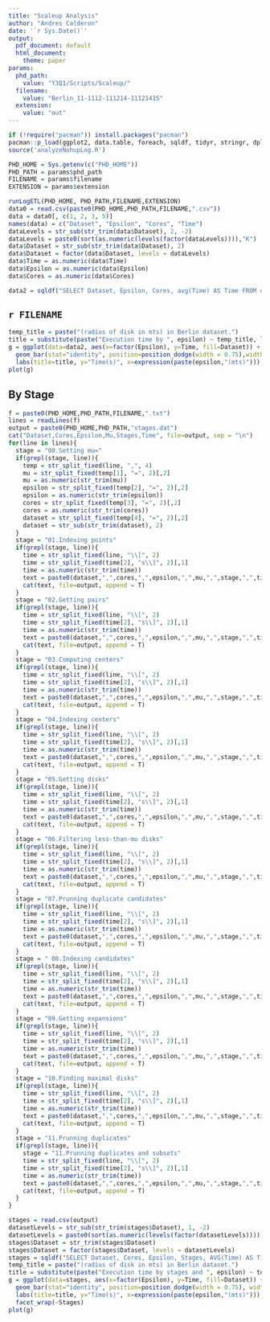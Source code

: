```yaml
---
title: "Scaleup Analysis"
author: "Andres Calderon"
date: '`r Sys.Date()`'
output:
  pdf_document: default
  html_document: 
    theme: paper
params:
  phd_path:
    value: "Y3Q1/Scripts/Scaleup/"
  filename:
    value: "Berlin_11-1112-111214-11121415"
  extension:
    value: "out"
---
```


<!---  --->

```r
if (!require("pacman")) install.packages("pacman")
pacman::p_load(ggplot2, data.table, foreach, sqldf, tidyr, stringr, dplyr)
source('analyzeNohupLog.R')

PHD_HOME = Sys.getenv(c("PHD_HOME"))
PHD_PATH = params$phd_path
FILENAME = params$filename
EXTENSION = params$extension

runLogETL(PHD_HOME, PHD_PATH,FILENAME,EXTENSION)
data0 = read.csv(paste0(PHD_HOME,PHD_PATH,FILENAME,".csv"))
data = data0[, c(1, 2, 3, 5)]
names(data) = c("Dataset", "Epsilon", "Cores", "Time")
dataLevels = str_sub(str_trim(data$Dataset), 2, -2)
dataLevels = paste0(sort(as.numeric(levels(factor(dataLevels)))),"K")
data$Dataset = str_sub(str_trim(data$Dataset), 2)
data$Dataset = factor(data$Dataset, levels = dataLevels)
data$Time = as.numeric(data$Time)
data$Epsilon = as.numeric(data$Epsilon)
data$Cores = as.numeric(data$Cores)

data2 = sqldf("SELECT Dataset, Epsilon, Cores, avg(Time) AS Time FROM data GROUP BY 1, 2, 3")
```

## `r FILENAME`

```r
temp_title = paste("(radius of disk in mts) in Berlin dataset.")
title = substitute(paste("Execution time by ", epsilon) ~ temp_title, list(temp_title = temp_title))
g = ggplot(data=data2, aes(x=factor(Epsilon), y=Time, fill=Dataset)) +
  geom_bar(stat="identity", position=position_dodge(width = 0.75),width = 0.75) +
  labs(title=title, y="Time(s)", x=expression(paste(epsilon,"(mts)")))
plot(g)
```

## By Stage

```r
f = paste0(PHD_HOME,PHD_PATH,FILENAME,".txt")
lines = readLines(f)
output = paste0(PHD_HOME,PHD_PATH,"stages.dat")
cat("Dataset,Cores,Epsilon,Mu,Stages,Time", file=output, sep = "\n")
for(line in lines){
  stage = "00.Setting mu="
  if(grepl(stage, line)){
    temp = str_split_fixed(line, ",", 4)
    mu = str_split_fixed(temp[1], "=", 2)[,2]
    mu = as.numeric(str_trim(mu))
    epsilon = str_split_fixed(temp[2], "=", 2)[,2]
    epsilon = as.numeric(str_trim(epsilon))
    cores = str_split_fixed(temp[3], "=", 2)[,2]
    cores = as.numeric(str_trim(cores))
    dataset = str_split_fixed(temp[4], "=", 2)[,2]
    dataset = str_sub(str_trim(dataset), 2)
  }
  stage = "01.Indexing points"
  if(grepl(stage, line)){
    time = str_split_fixed(line, "\\[", 2)
    time = str_split_fixed(time[2], "s\\]", 2)[,1]
    time = as.numeric(str_trim(time))
    text = paste0(dataset,",",cores,",",epsilon,",",mu,",",stage,",",time,"\n")
    cat(text, file=output, append = T)
  }
  stage = "02.Getting pairs"
  if(grepl(stage, line)){
    time = str_split_fixed(line, "\\[", 2)
    time = str_split_fixed(time[2], "s\\]", 2)[,1]
    time = as.numeric(str_trim(time))
    text = paste0(dataset,",",cores,",",epsilon,",",mu,",",stage,",",time,"\n")
    cat(text, file=output, append = T)
  }
  stage = "03.Computing centers"
  if(grepl(stage, line)){
    time = str_split_fixed(line, "\\[", 2)
    time = str_split_fixed(time[2], "s\\]", 2)[,1]
    time = as.numeric(str_trim(time))
    text = paste0(dataset,",",cores,",",epsilon,",",mu,",",stage,",",time,"\n")
    cat(text, file=output, append = T)
  }
  stage = "04.Indexing centers"
  if(grepl(stage, line)){
    time = str_split_fixed(line, "\\[", 2)
    time = str_split_fixed(time[2], "s\\]", 2)[,1]
    time = as.numeric(str_trim(time))
    text = paste0(dataset,",",cores,",",epsilon,",",mu,",",stage,",",time,"\n")
    cat(text, file=output, append = T)
  }
  stage = "05.Getting disks"
  if(grepl(stage, line)){
    time = str_split_fixed(line, "\\[", 2)
    time = str_split_fixed(time[2], "s\\]", 2)[,1]
    time = as.numeric(str_trim(time))
    text = paste0(dataset,",",cores,",",epsilon,",",mu,",",stage,",",time,"\n")
    cat(text, file=output, append = T)
  }
  stage = "06.Filtering less-than-mu disks"
  if(grepl(stage, line)){
    time = str_split_fixed(line, "\\[", 2)
    time = str_split_fixed(time[2], "s\\]", 2)[,1]
    time = as.numeric(str_trim(time))
    text = paste0(dataset,",",cores,",",epsilon,",",mu,",",stage,",",time,"\n")
    cat(text, file=output, append = T)
  }
  stage = "07.Prunning duplicate candidates"
  if(grepl(stage, line)){
    time = str_split_fixed(line, "\\[", 2)
    time = str_split_fixed(time[2], "s\\]", 2)[,1]
    time = as.numeric(str_trim(time))
    text = paste0(dataset,",",cores,",",epsilon,",",mu,",",stage,",",time,"\n")
    cat(text, file=output, append = T)
  }
  stage = " 08.Indexing candidates"
  if(grepl(stage, line)){
    time = str_split_fixed(line, "\\[", 2)
    time = str_split_fixed(time[2], "s\\]", 2)[,1]
    time = as.numeric(str_trim(time))
    text = paste0(dataset,",",cores,",",epsilon,",",mu,",",stage,",",time,"\n")
    cat(text, file=output, append = T)
  }
  stage = "09.Getting expansions"
  if(grepl(stage, line)){
    time = str_split_fixed(line, "\\[", 2)
    time = str_split_fixed(time[2], "s\\]", 2)[,1]
    time = as.numeric(str_trim(time))
    text = paste0(dataset,",",cores,",",epsilon,",",mu,",",stage,",",time,"\n")
    cat(text, file=output, append = T)
  }
  stage = "10.Finding maximal disks"
  if(grepl(stage, line)){
    time = str_split_fixed(line, "\\[", 2)
    time = str_split_fixed(time[2], "s\\]", 2)[,1]
    time = as.numeric(str_trim(time))
    text = paste0(dataset,",",cores,",",epsilon,",",mu,",",stage,",",time,"\n")
    cat(text, file=output, append = T)
  }
  stage = "11.Prunning duplicates"
  if(grepl(stage, line)){
    stage = "11.Prunning duplicates and subsets"
    time = str_split_fixed(line, "\\[", 2)
    time = str_split_fixed(time[2], "s\\]", 2)[,1]
    time = as.numeric(str_trim(time))
    text = paste0(dataset,",",cores,",",epsilon,",",mu,",",stage,",",time,"\n")
    cat(text, file=output, append = T)
  }
}

stages = read.csv(output)
datasetLevels = str_sub(str_trim(stages$Dataset), 1, -2)
datasetLevels = paste0(sort(as.numeric(levels(factor(datasetLevels)))),"K")
stages$Dataset = str_trim(stages$Dataset)
stages$Dataset = factor(stages$Dataset, levels = datasetLevels)
stages = sqldf("SELECT Dataset, Cores, Epsilon, Stages, AVG(Time) AS Time FROM stages GROUP BY Dataset, Cores, Epsilon, Stages")
temp_title = paste("(radius of disk in mts) in Berlin dataset.")
title = substitute(paste("Execution time by stages and ", epsilon) ~ temp_title, list(temp_title = temp_title))
g = ggplot(data=stages, aes(x=factor(Epsilon), y=Time, fill=Dataset)) +
  geom_bar(stat="identity", position=position_dodge(width = 0.75), width = 0.75) +
  labs(title=title, y="Time(s)", x=expression(paste(epsilon,"(mts)"))) +
  facet_wrap(~Stages)
plot(g)
```
